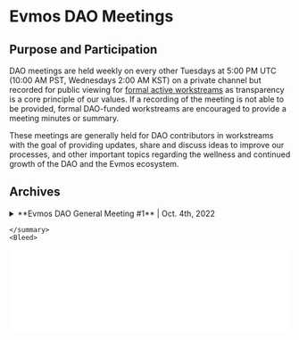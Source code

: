 
# Evmos DAO Meetings

## Purpose and Participation

DAO meetings are held weekly on every other Tuesdays at 5:00 PM UTC (10:00 AM PST, Wednesdays 2:00 AM KST) on a private channel but recorded for public viewing for [formal active workstreams](/governance/workstreams/current) as transparency is a core principle of our values. If a recording of the meeting is not able to be provided, formal DAO-funded workstreams are encouraged to provide a meeting minutes or summary. 

These meetings are generally held for DAO contributors in workstreams with the goal of providing updates, share and discuss ideas to improve our processes, and other important topics regarding the wellness and continued growth of the DAO and the Evmos ecosystem. 

## Archives

<details>
    <summary>
**Evmos DAO General Meeting #1** | Oct. 4th, 2022

    </summary>
    <Bleed>

<iframe
 title={`DAO1`} className="slideframe"
 src={`https://slides.com/lpx55/deck-aa2e24/embed?token=e54MtuQY&style=hidden`} width="100%"
 scrolling="no" frameBorder="0"  webkitallowfullscreen="true" mozallowfullscreen="true" allowFullScreen
/>

    </Bleed>
    
    </details>
